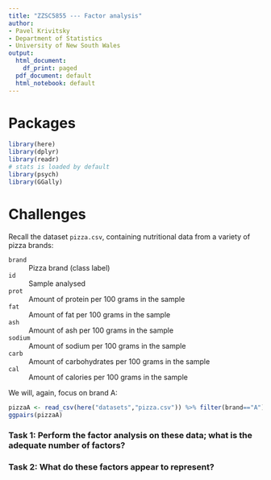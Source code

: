 ```yaml
---
title: "ZZSC5855 --- Factor analysis"
author:
- Pavel Krivitsky
- Department of Statistics
- University of New South Wales
output:
  html_document:
    df_print: paged
  pdf_document: default
  html_notebook: default
---
```



# Packages
```r
library(here)
library(dplyr)
library(readr)
# stats is loaded by default
library(psych)
library(GGally)
```


# Challenges

Recall the dataset `pizza.csv`, containing nutritional data from a variety of pizza brands:

`brand`
: Pizza brand (class label)

`id`
: Sample analysed

`prot`
: Amount of protein per 100 grams in the sample

`fat`
: Amount of fat per 100 grams in the sample

`ash`
: Amount of ash per 100 grams in the sample

`sodium`
: Amount of sodium per 100 grams in the sample

`carb`
: Amount of carbohydrates per 100 grams in the sample

`cal`
: Amount of calories per 100 grams in the sample


We will, again, focus on brand A:
```r
pizzaA <- read_csv(here("datasets","pizza.csv")) %>% filter(brand=="A") %>% select(-brand)
ggpairs(pizzaA)
```

### Task 1: Perform the factor analysis on these data; what is the adequate number of factors?


### Task 2: What do these factors appear to represent?
